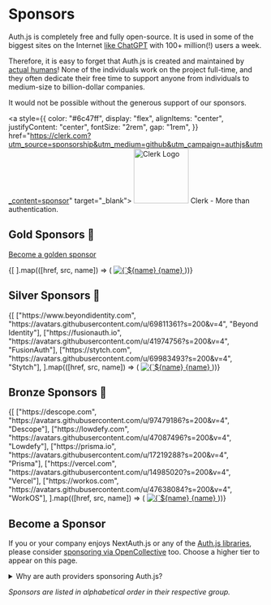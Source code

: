 # Sponsors

Auth.js is completely free and fully open-source. It is used in some of the biggest sites on the Internet [like ChatGPT](https://twitter.com/balazsorban44/status/1721632174279897132) with 100+ million(!) users a week.

Therefore, it is easy to forget that Auth.js is created and maintained by [actual humans](/contributors#core-team)! None of the individuals work on the project full-time, and they often dedicate their free time to support anyone from individuals to medium-size to billion-dollar companies.

It would not be possible without the generous support of our sponsors.

<a style={{
  color: "#6c47ff",
  display: "flex",
  alignItems: "center",
  justifyContent: "center",
  fontSize: "2rem",
  gap: "1rem",
}} href="https://clerk.com?utm_source=sponsorship&utm_medium=github&utm_campaign=authjs&utm_content=sponsor" target="_blank">
  <img width="108" src="https://avatars.githubusercontent.com/u/49538330?s=200&v=4" alt="Clerk Logo" />
  <span>Clerk - More than authentication.</span>
</a>

## Gold Sponsors 🥇

[Become a golden sponsor](#become-a-sponsor)

<div style={{display: "flex", gap: "2em"}}>
{[
].map(([href, src, name]) => (
  <a key={name} href={href} target="_blank" style={{maxWidth: 164, textAlign: "center"}}>
    <img width={164} src={src} alt={`${name} Logo`} />
    {name}
  </a>
))}
</div>

## Silver Sponsors 🥈

<div style={{display: "flex", gap: "2em"}}>
{[
  ["https://www.beyondidentity.com", "https://avatars.githubusercontent.com/u/69811361?s=200&v=4", "Beyond Identity"],
["https://fusionauth.io", "https://avatars.githubusercontent.com/u/41974756?s=200&v=4", "FusionAuth"],
["https://stytch.com", "https://avatars.githubusercontent.com/u/69983493?s=200&v=4", "Stytch"],
].map(([href, src, name]) => (
  <a key={name} href={href} target="_blank" style={{maxWidth: 128, textAlign: "center"}}>
    <img width={128} src={src} alt={`${name} Logo`} />
    {name}
  </a>
))}
</div>

## Bronze Sponsors 🥉

<div style={{display: "flex", gap: "2em"}}>
{[
  ["https://descope.com", "https://avatars.githubusercontent.com/u/97479186?s=200&v=4", "Descope"],
  ["https://lowdefy.com", "https://avatars.githubusercontent.com/u/47087496?s=200&v=4", "Lowdefy"],
  ["https://prisma.io", "https://avatars.githubusercontent.com/u/17219288?s=200&v=4", "Prisma"],
  ["https://vercel.com", "https://avatars.githubusercontent.com/u/14985020?s=200&v=4", "Vercel"],
  ["https://workos.com", "https://avatars.githubusercontent.com/u/47638084?s=200&v=4", "WorkOS"],
].map(([href, src, name]) => (
  <a key={name} href={href} target="_blank" style={{maxWidth: 108, textAlign: "center"}}>
    <img width={108} src={src} alt={`${name} Logo`} />
    {name}
  </a>
))}
</div>

## Become a Sponsor

If you or your company enjoys NextAuth.js or any of the [Auth.js libraries](/reference), please consider [sponsoring via OpenCollective](https://opencollective.com/nextauth) too. Choose a higher tier to appear on this page.

<details>
  <summary>
    Why are auth providers sponsoring Auth.js?
  </summary>

  Auth.js is a set of libraries that make it easy to add authentication to any application with any framework. There are companies who provide authentication as a service with high availability/first-class support and more. Auth.js libraries make it easy to integrate with them. Some of the following companies very generously sponsor Auth.js to help support the project and the community. We welcome their support and are grateful for it. If you feel that Auth.js is not able to meet your needs, we encourage you to check them out.
</details>

_Sponsors are listed in alphabetical order in their respective group._